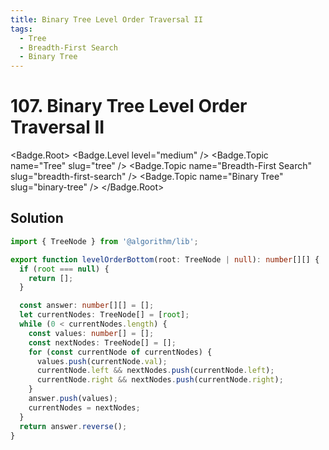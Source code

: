 ```yaml
---
title: Binary Tree Level Order Traversal II
tags:
  - Tree
  - Breadth-First Search
  - Binary Tree
---
```


# 107. Binary Tree Level Order Traversal II

<Badge.Root>
  <Badge.Level level="medium" />
  <Badge.Topic name="Tree" slug="tree" />
  <Badge.Topic name="Breadth-First Search" slug="breadth-first-search" />
  <Badge.Topic name="Binary Tree" slug="binary-tree" />
</Badge.Root>

## Solution

```typescript filename="solution.ts" copy
import { TreeNode } from '@algorithm/lib';

export function levelOrderBottom(root: TreeNode | null): number[][] {
  if (root === null) {
    return [];
  }

  const answer: number[][] = [];
  let currentNodes: TreeNode[] = [root];
  while (0 < currentNodes.length) {
    const values: number[] = [];
    const nextNodes: TreeNode[] = [];
    for (const currentNode of currentNodes) {
      values.push(currentNode.val);
      currentNode.left && nextNodes.push(currentNode.left);
      currentNode.right && nextNodes.push(currentNode.right);
    }
    answer.push(values);
    currentNodes = nextNodes;
  }
  return answer.reverse();
}
```

<ProblemLink
  codingSite="leetcode"
  href="https://leetcode.com/problems/binary-tree-level-order-traversal-ii"
  title="Binary Tree Level Order Traversal II"
/>
